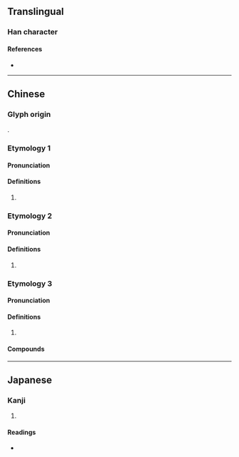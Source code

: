 {{character info/new}}
==Translingual==

===Han character===
{{Han char|rn=32|rad=土|as=08|sn=11|four=|canj=GFBR|ids=⿰土尚}}

====References====
* {{Han ref|kx=0230.360|dkj=05176|hdz=10452.130|uh=57EB|ud=22507}}

----

==Chinese==

===Glyph origin===
{{Han etym}}
{{Han compound|土|尚|c1=s|c2=p|t1=earth|ls=psc}}.

===Etymology 1===
{{zh-forms}}

====Pronunciation====
{{zh-pron
|m=chǒng
|mc=y
|oc=y
|cat=
}}

====Definitions====
{{zh-hanzi}}

# {{zh-only|埫塎}}

===Etymology 2===
{{zh-forms}}

====Pronunciation====
{{zh-pron
|m=shǎng
|mc=
|oc=
|cat=
}}

====Definitions====
{{zh-hanzi}}

# {{rfdef|zh}}

===Etymology 3===
{{zh-forms}}

====Pronunciation====
{{zh-pron
|m=tǎng
|mc=
|oc=
|cat=
}}

====Definitions====
{{zh-hanzi}}

# {{rfdef|zh}}

====Compounds====
{{zh-der|長埫口}}

----

==Japanese==

===Kanji===
{{ja-kanji|grade=|rs=土08}}

# {{defn|lang=ja|sort=土08}}

====Readings====
* {{ja-readings|on=[[しょう]] (shō), [[ちゅう]] (chū)|kun=}}